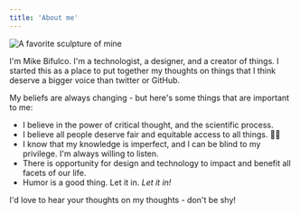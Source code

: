 ```yaml
---
title: 'About me'
---
```



<img src="./cover.png" title="A favorite sculpture of mine" />

I'm Mike Bifulco. I'm a technologist, a designer, and a creator of things. I started this as a place to put together my thoughts on things that I think deserve a bigger voice than twitter or GitHub.

My beliefs are always changing - but here's some things that are important to me:

- I believe in the power of critical thought, and the scientific process.
- I believe all people deserve fair and equitable access to all things. 🏳️‍🌈
- I know that my knowledge is imperfect, and I can be blind to my privilege. I'm always willing to listen.
- There is opportunity for design and technology to impact and benefit all facets of our life.
- Humor is a good thing. Let it in. _Let it in!_

I'd love to hear your thoughts on my thoughts - don't be shy!

<NewsletterSignup hideStripe />
